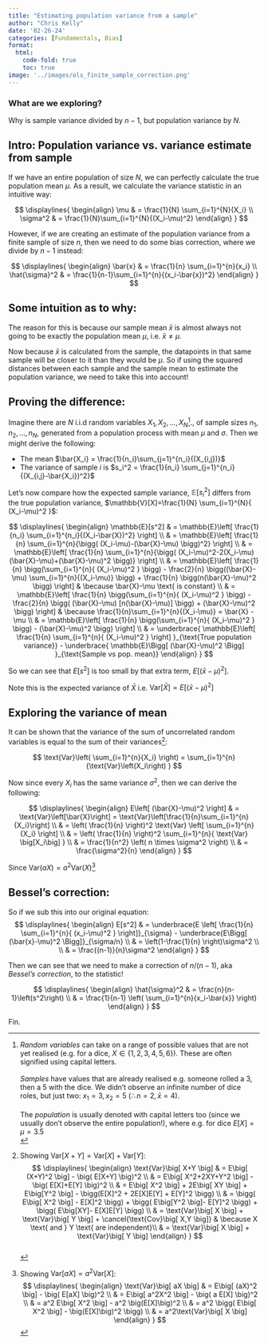 ```yaml
---
title: "Estimating population variance from a sample"
author: "Chris Kelly"
date: '02-26-24'
categories: [Fundamentals, Bias]
format:
  html:
    code-fold: true
    toc: true
image: '../images/ols_finite_sample_correction.png'
---
```


::: {.callout-tip}
### What are we exploring?
Why is sample variance divided by $n-1$, but population variance by $N$.
:::

## Intro: Population variance vs. variance estimate from sample

If we have an entire population of size $N$, we can perfectly calculate the true population mean $\mu$. As a result, we calculate the variance statistic in an intuitive way: 

$$
\displaylines{
\begin{align}
\mu & 
= \frac{1}{N} \sum_{i=1}^{N}{X_i}
\\
\sigma^2 & 
= \frac{1}{N}\sum_{i=1}^{N}{(X_i-\mu)^2}
\end{align}
}
$$

However, if we are creating an estimate of the population variance from a finite sample of size $n$, then we need to do some bias correction, where we divide by $n-1$ instead:

$$
\displaylines{
\begin{align}
\bar{x} & 
= \frac{1}{n} \sum_{i=1}^{n}{x_i}
\\
\hat{\sigma}^2 & 
= \frac{1}{n-1}\sum_{i=1}^{n}{(x_i-\bar{x})^2}
\end{align}
}
$$

## Some intuition as to why:

The reason for this is because our sample mean $\bar{x}$ is almost always not going to be exactly the population mean $\mu$, i.e. $\bar{x} \neq \mu$.

Now because $\bar{x}$ is calculated from the sample, the datapoints in that same sample will be closer to it than they would be $\mu$. So if using the squared distances between each sample and the sample mean to estimate the population variance, we need to take this into account!

## Proving the difference:

Imagine there are $N$ i.i.d random variables $X_1, X_2,...,X_N$[^3]., of sample sizes $n_1, n_2, ..., n_N$, generated from a population process with mean $\mu$ and $\sigma$. Then we might derive the following:

* The mean $\bar{X_i} = \frac{1}{n_i}\sum_{j=1}^{n_i}{(X_{i,j})}$
* The variance of sample $i$ is $s_i^2 = \frac{1}{n_i} \sum_{j=1}^{n_i}{(X_{i,j}-\bar{X_i})^2}$

Let's now compare how the expected sample variance, $\mathbb{E}[s_i^2]$ differs from the true population variance, $\mathbb{V}[X]=\frac{1}{N} \sum_{i=1}^{N}{ (X_i-\mu)^2 }$:

$$
\displaylines{
\begin{align}
\mathbb{E}[s^2] & = 
\mathbb{E}\left[
  \frac{1}{n_i} \sum_{i=1}^{n_i}{(X_i-\bar{X})^2}
\right]
\\ & = 
\mathbb{E}\left[
  \frac{1}{n} \sum_{i=1}^{n}{\bigg( 
    (X_i-\mu)-(\bar{X}-\mu)
  \bigg)^2}
\right]
\\ & = 
\mathbb{E}\left[
  \frac{1}{n} \sum_{i=1}^{n}{\bigg( 
    (X_i-\mu)^2-2(X_i-\mu)(\bar{X}-\mu)+(\bar{X}-\mu)^2
  \bigg)}
\right]
\\ & = 
\mathbb{E}\left[
  \frac{1}{n} \bigg(\sum_{i=1}^{n}{ (X_i-\mu)^2 } \bigg)
  - \frac{2}{n} \bigg((\bar{X}-\mu) \sum_{i=1}^{n}{(X_i-\mu)} \bigg)
  + \frac{1}{n} \bigg(n(\bar{X}-\mu)^2 \bigg)
\right] & \because \bar{X}-\mu \text{ is constant}
\\ & = 
\mathbb{E}\left[
  \frac{1}{n} \bigg(\sum_{i=1}^{n}{ (X_i-\mu)^2 } \bigg)
  - \frac{2}{n} \bigg( (\bar{X}-\mu) [n(\bar{X}-\mu)] \bigg)
  + (\bar{X}-\mu)^2
  \bigg)
\right] & \because \frac{1}{n}\sum_{i=1}^{n}{(X_i-\mu)} = \bar{X} - \mu
\\ & = 
\mathbb{E}\left[
  \frac{1}{n} \bigg(\sum_{i=1}^{n}{ (X_i-\mu)^2 } \bigg)
  - (\bar{X}-\mu)^2
  \bigg)
\right] 
\\ & = 
\underbrace{
\mathbb{E}\left[
  \frac{1}{n} \sum_{i=1}^{n}{ (X_i-\mu)^2 } 
\right]
}_{\text{True population variance}} - 
\underbrace{
\mathbb{E}\Bigg[
  (\bar{X}-\mu)^2
\Bigg]
}_{\text{Sample vs pop. mean}}
\end{align}
}
$$

So we can see that $E[s^2]$ is too small by that extra term, $E[(\bar{x}-\mu)^2]$. 

Note this is the expected variance of $\bar{X}$ i.e. $\text{Var}[\bar{X}]=E[(\bar{x}-\mu)^2]$

## Exploring the variance of mean

It can be shown that the variance of the sum of uncorrelated random variables is equal to the sum of their variances[^1]:

$$
\text{Var}\left( \sum_{i=1}^{n}{X_i} \right) 
= \sum_{i=1}^{n}{\text{Var}\left(X_i\right) }
$$

Now since every $X_i$ has the same variance $\sigma^2$, then we can derive the following:

$$
\displaylines{
\begin{align}
E\left[ (\bar{X}-\mu)^2 \right]
& = 
\text{Var}\left[\bar{X}\right]
=
\text{Var}\left[\frac{1}{n}\sum_{i=1}^{n}{X_i}\right]
\\ & =
\left( \frac{1}{n} \right)^2
\text{Var} \left[ \sum_{i=1}^{n}{X_i} \right]
\\ & =
\left( \frac{1}{n} \right)^2
\sum_{i=1}^{n}{ \text{Var} \big[X_i\big] }
\\ & =
\frac{1}{n^2}
\left( n \times \sigma^2 \right)
\\ & =
\frac{\sigma^2}{n}
\end{align}
}
$$

:::{.column-margin}
Since $\text{Var}(aX) = a^2\text{Var}(X)$[^2]
:::

## Bessel's correction:

So if we sub this into our original equation:
$$
\displaylines{
\begin{align}
E[s^2] & =
\underbrace{E \left[ \frac{1}{n} \sum_{i=1}^{n}{ (x_i-\mu)^2 } \right]}_{\sigma}
 - 
\underbrace{E\Bigg[ (\bar{x}-\mu)^2 \Bigg]}_{\sigma/n}
\\ & = 
\left(1-\frac{1}{n} \right)\sigma^2 
\\ \\ & = 
\frac{(n-1)}{n}\sigma^2
\end{align}
}
$$

Then  we can see that we need to make a correction of $n/(n-1)$, aka *Bessel's correction*, to the statistic!

$$
\displaylines{
\begin{align}
\hat{\sigma}^2 
& = \frac{n}{n-1}\left(s^2\right) \\
& = \frac{1}{n-1} \left( \sum_{i=1}^{n}{x_i-\bar{x}} \right)
\end{align}
}
$$

Fin.

[^3]:
  *Random variables* can take on a range of possible values that are not yet realised (e.g. for a dice, $X \in \{1,2,3,4,5,6\}$). These are often signified using capital letters.<br><br>
  *Samples* have values that are already realised e.g. someone rolled a 3, then a 5 with the dice. We didn't observe an infinite number of dice roles, but just two: $x_1=3,x_2=5$ ($\therefore n=2,\bar{x}=4$).<br><br>
  The *population* is usually denoted with capital letters too (since we usually don't observe the entire population!), where e.g. for dice $E[X]=\mu=3.5$ <br>

[^1]:
  Showing $\text{Var}\big[ X+Y \big] = \text{Var}\big[ X \big] + \text{Var}\big[ Y \big]$:
  $$
  \displaylines{
  \begin{align}
  \text{Var}\big[ X+Y \big]
  & = E\big[ (X+Y)^2 \big] - \big( E[X+Y] \big)^2 \\
  & = E\big[ X^2+2XY+Y^2 \big] - \big( E[X]+E[Y] \big)^2 \\
  & = E\big[ X^2 \big] + 2E\big[ XY \big] + E\big[Y^2 \big] - \bigg(E[X]^2 + 2E[X]E[Y] + E[Y]^2 \bigg)  \\
  & = \bigg( E\big[ X^2 \big] - E[X]^2 \bigg) + \bigg( E\big[Y^2 \big]- E[Y]^2 \bigg) + 
  \bigg( E\big[XY]- E[X]E[Y] \bigg) \\
  & = \text{Var}\big[ X \big] + \text{Var}\big[ Y \big] + \cancel{\text{Cov}\big[ X,Y \big]} 
  & \because X \text{ and } Y \text{ are independent}\\
  & = \text{Var}\big[ X \big] + \text{Var}\big[ Y \big]
  \end{align}
  }
  $$
  <br>

[^2]: 
  Showing $\text{Var}\big[ aX \big] = a^2\text{Var}\big[ X \big]$:
  $$
  \displaylines{
  \begin{align}
  \text{Var}\big[ aX \big] 
  & = E\big[ (aX)^2 \big] - \big( E[aX] \big)^2 \\
  & = E\big[ a^2X^2 \big] - \big( a E[X] \big)^2 \\
  & = a^2 E\big[ X^2 \big] - a^2 \big(E[X]\big)^2 \\
  & = a^2 \bigg( E\big[ X^2 \big] - \big(E[X]\big)^2 \bigg) \\
  & = a^2\text{Var}\big[ X \big] 
  \end{align}
  }
  $$


